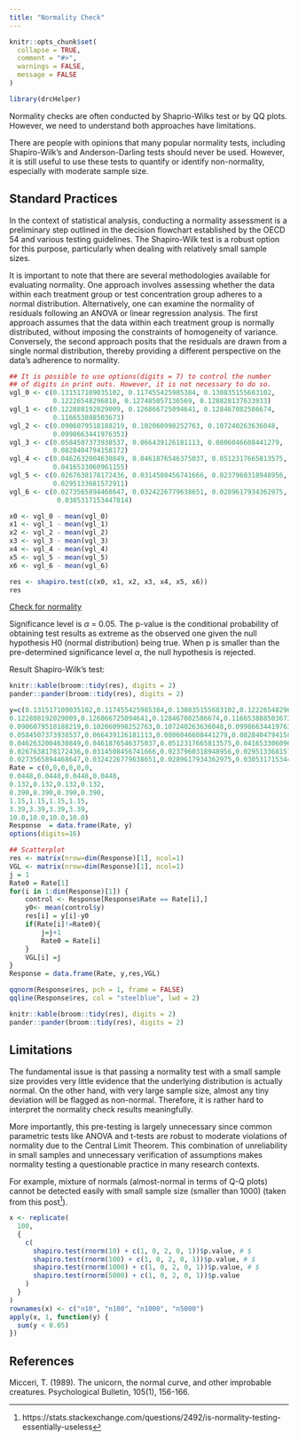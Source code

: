 ```yaml
---
title: "Normality Check"
---
```


```r
knitr::opts_chunk$set(
  collapse = TRUE,
  comment = "#>",
  warnings = FALSE,
  message = FALSE
)
```

```r
library(drcHelper)
```

Normality checks are often conducted by Shaprio-Wilks test or by QQ plots. However, we need to understand both approaches have limitations. 

There are people with opinions that many popular normality tests, including Shapiro-Wilk's and Anderson-Darling tests should never be used. However, it is still useful to use these tests to quantify or identify non-normality, especially with moderate sample size.  

## Standard Practices

In the context of statistical analysis, conducting a normality assessment is a preliminary step outlined in the decision flowchart established by the OECD 54 and various testing guidelines. The Shapiro-Wilk test is a robust option for this purpose, particularly when dealing with relatively small sample sizes.

It is important to note that there are several methodologies available for evaluating normality. One approach involves assessing whether the data within each treatment group or test concentration group adheres to a normal distribution. Alternatively, one can examine the normality of residuals following an ANOVA or linear regression analysis. The first approach assumes that the data within each treatment group is normally distributed, without imposing the constraints of homogeneity of variance. Conversely, the second approach posits that the residuals are drawn from a single normal distribution, thereby providing a different perspective on the data's adherence to normality.

```r
## It is possible to use options(digits = 7) to control the number
## of digits in print outs. However, it is not necessary to do so.
vgl_0 <- c(0.131517109035102, 0.117455425985384, 0.130835155683102,
           0.12226548296818, 0.127485057136569, 0.128828137633933)
vgl_1 <- c(0.122888192029009, 0.126866725094641, 0.128467082586674,
           0.116653888503673)
vgl_2 <- c(0.0906079518188219, 0.102060998252763, 0.107240263636048,
           0.0998663441976353)
vgl_3 <- c(0.0584507373938537, 0.066439126181113, 0.0806046608441279,
           0.0828404794158172)
vgl_4 <- c(0.0462632004630849, 0.0461876546375037, 0.0512317665813575,
           0.0416533060961155)
vgl_5 <- c(0.0267638178172436, 0.0314508456741666, 0.0237960318948956,
           0.0295133681572911)
vgl_6 <- c(0.0273565894468647, 0.0324226779638651, 0.0289617934362975,
            0.0305317153447814)

x0 <- vgl_0 - mean(vgl_0)
x1 <- vgl_1 - mean(vgl_1)
x2 <- vgl_2 - mean(vgl_2)
x3 <- vgl_3 - mean(vgl_3)
x4 <- vgl_4 - mean(vgl_4)
x5 <- vgl_5 - mean(vgl_5)
x6 <- vgl_6 - mean(vgl_6)

res <- shapiro.test(c(x0, x1, x2, x3, x4, x5, x6))
res
```

<u> Check for normality </u> 

Significance level is $\alpha$ = 0.05. The p-value is the conditional probability of obtaining test results as extreme as the observed one given the null hypothesis H0 (normal distribution) being true. When p is smaller than the pre-determined significance level $\alpha$, the null hypothesis is rejected. 

Result Shapiro-Wilk's test:
```r
knitr::kable(broom::tidy(res), digits = 2)
pander::pander(broom::tidy(res), digits = 2)
```


```r
y=c(0.131517109035102,0.117455425985384,0.130835155683102,0.12226548296818,0.127485057136569,0.128828137633933,
0.122888192029009,0.126866725094641,0.128467082586674,0.116653888503673,
0.0906079518188219,0.102060998252763,0.107240263636048,0.0998663441976353,
0.0584507373938537,0.066439126181113,0.0806046608441279,0.0828404794158172,
0.0462632004630849,0.0461876546375037,0.0512317665813575,0.0416533060961155,
0.0267638178172436,0.0314508456741666,0.0237960318948956,0.0295133681572911,
0.0273565894468647,0.0324226779638651,0.0289617934362975,0.0305317153447814)
Rate = c(0,0,0,0,0,0,
0.0448,0.0448,0.0448,0.0448,
0.132,0.132,0.132,0.132,
0.390,0.390,0.390,0.390,
1.15,1.15,1.15,1.15,
3.39,3.39,3.39,3.39,
10.0,10.0,10.0,10.0)
Response  = data.frame(Rate, y)
options(digits=16)

## Scatterplot
res <- matrix(nrow=dim(Response)[1], ncol=1)
VGL <- matrix(nrow=dim(Response)[1], ncol=1)
j = 1
Rate0 = Rate[1]
for(i in 1:dim(Response)[1]) {
    control <- Response[Response$Rate == Rate[i],]    
    y0<- mean(control$y)
    res[i] = y[i]-y0
    if(Rate[i]!=Rate0){
        j=j+1
        Rate0 = Rate[i]
    }
    VGL[i] =j
}
Response = data.frame(Rate, y,res,VGL)

qqnorm(Response$res, pch = 1, frame = FALSE)
qqline(Response$res, col = "steelblue", lwd = 2)

knitr::kable(broom::tidy(res), digits = 2)
pander::pander(broom::tidy(res), digits = 2)
```

## Limitations

The fundamental issue is that passing a normality test with a small sample size provides very little evidence that the underlying distribution is actually normal. On the other hand, with very large sample size, almost any tiny deviation will be flagged as non-normal. Therefore, it is rather hard to interpret the normality check results meaningfully. 

More importantly, this pre-testing is largely unnecessary since common parametric tests like ANOVA and t-tests are robust to moderate violations of normality due to the Central Limit Theorem. This combination of unreliability in small samples and unnecessary verification of assumptions makes normality testing a questionable practice in many research contexts.


For example, mixture of normals (almost-normal in terms of Q-Q plots) cannot be detected easily with small sample size (smaller than 1000) (taken from this post^[https://stats.stackexchange.com/questions/2492/is-normality-testing-essentially-useless]).   
```r
x <- replicate(
  100,
  {
    c(
      shapiro.test(rnorm(10) + c(1, 0, 2, 0, 1))$p.value, # $
      shapiro.test(rnorm(100) + c(1, 0, 2, 0, 1))$p.value, # $
      shapiro.test(rnorm(1000) + c(1, 0, 2, 0, 1))$p.value, # $
      shapiro.test(rnorm(5000) + c(1, 0, 2, 0, 1))$p.value
    )
  }
)
rownames(x) <- c("n10", "n100", "n1000", "n5000")
apply(x, 1, function(y) {
  sum(y < 0.05)
})
```


## References

Micceri, T. (1989). The unicorn, the normal curve, and other improbable creatures. Psychological Bulletin, 105(1), 156-166.
